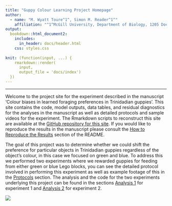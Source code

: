 ```yaml
---
title: "Guppy Colour Learning Project Homepage"
author: 
  - name: "M. Wyatt Toure^1^, Simon M. Reader^1^"
    affiliation: "^1^McGill University, Department of Biology, 1205 Docteur Penfield, Montreal, Quebec H3A 1B1, Canada"  
output:
  bookdown::html_document2:
    includes:
      in_header: docs/header.html   
    css: styles.css
    
knit: (function(input, ...) {
    rmarkdown::render(
      input,
      output_file = 'docs/index')
  })
---
```


***

Welcome to the project site for the experiment described in the manuscript
'Colour biases in learned foraging preferences in Trinidadian guppies'. This
site contains the code, model outputs, data tables, and residual diagnostics for
the analyses in the manuscript as well as detailed protocols and sample videos
for the experiment. The Rmarkdown scripts to reconstruct this site are available
at the [GitHub repository for this
site](https://github.com/wyatt-toure/guppy-colour-learning-project). If you
would like to reproduce the results in the manuscript please consult the [How to
Reproduce the
Results](https://github.com/wyatt-toure/guppy-colour-learning#how-to-reproduce-the-results)
section of the README.

The goal of this project was to determine whether we could shift the preference
for particular objects in Trinidadian guppies regardless of the object's colour,
in this case we focused on green and blue. To address this we performed two
experiments where we rewarded guppies for feeding from either green or blue Lego
blocks, you can see the detailed protocol involved in performing this experiment
as well as example footage of this in the [Protocols](protocols.html) section.
The analysis and the code for the two experiments underlying this project can be
found in the sections [Analysis 1](analysis-experiment-1.html) for experiment 1
and [Analysis 2](analysis-experiment-2.html) for experiment 2.

![](images/index-animation.gif)
